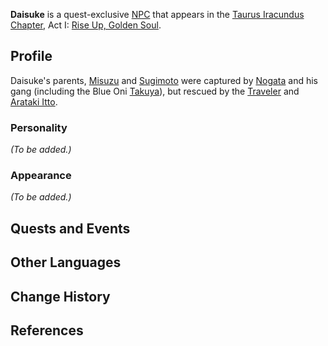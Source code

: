 {{Meta
<!-- REMOVE THIS TEMPLATE AFTER ADDING MISSING INFO -->
|missing_NPC_profile  = yes
}}
{{About|the quest-exclusive NPC|the regular NPC|Ookubo Daisuke}}
{{Character Infobox
|type             = Quest NPC
|image            = NPC Daisuke.png
|realname         = 
|region           = Inazuma
|affiliation      = 
|title            = 
|voiceEN          = [https://kriscomics.com/ Kristen McGuire]<ref>Twitter: [https://twitter.com/kriscomics/status/1470810704169086979 EN VA Self Announcement]</ref>
|voiceCN          = 
|voiceJP          = 
|voiceKO          = 
|father           = Sugimoto
|mother           = Misuzu
}}
'''Daisuke''' is a quest-exclusive [[NPC]] that appears in the [[Taurus Iracundus Chapter]], Act I: [[Rise Up, Golden Soul]].

==Profile==
<!--detailed story/lore information goes here-->
Daisuke's parents, [[Misuzu]] and [[Sugimoto]] were captured by [[Nogata]] and his gang (including the Blue Oni [[Takuya]]), but rescued by the [[Traveler]] and [[Arataki Itto]].

===Personality===
''(To be added.)''

===Appearance===
''(To be added.)''

==Quests and Events==
{{Quest Appearances}}

==Other Languages==
{{Other Languages|default_hidden = 1
|en      = Daisuke
|zhs     = 大辅
|zhs_rm  = Dàfǔ
|zht     = 大輔
|zht_rm  = Dàfǔ
|ja      = 大輔
|ja_rm   = Daisuke
|ko      = 다이스케
|ko_rm   = 
|es      = Daisuke
|fr      = Daisuke
|ru      = Дайсукэ
|th      = Daisuke
|vi      = Daisuke
|de      = Daisuke
|id      = Daisuke
|pt      = Daisuke
}}

==Change History==
{{Change History|2.3}}

==References==
{{Reflist}}